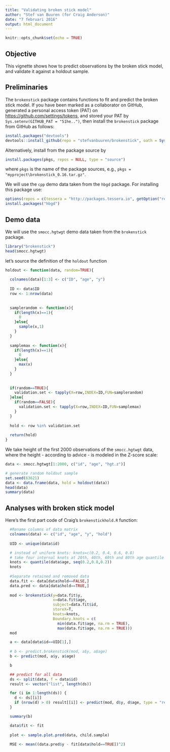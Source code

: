 ```yaml
---
title: "Validating broken stick model"
author: "Stef van Buuren (for Craig Anderson)"
date: "7 februari 2016"
output: html_document
---
```


```r
knitr::opts_chunk$set(echo = TRUE)
```

## Objective

This vignette shows how to predict observations by the broken stick model, and validate it against a holdout sample.

## Preliminaries

The `brokenstick` package contains functions to fit and predict the broken stick model. If you have been marked as a collaborator on GitHub, generated a personal access token (PAT) on <https://github.com/settings/tokens>, and stored your PAT by `Sys.setenv(GITHUB_PAT = "51he..")`, then install the `brokenstick` package from GitHub as follows: 

```r
install.packages("devtools")
devtools::install_github(repo = "stefvanbuuren/brokenstick", oath = Sys.getenv("GITHUB_PAT"))
```

Alternatively, install from the package source by

```r
install.packages(pkgs, repos = NULL, type = "source")
```

where `pkgs` is the name of the package sources, e.g., `pkgs = "myproject\brokenstick_0.16.tar.gz"`.

We will use the `cpp` demo data taken from the `hbgd` package. For installing this package use:

```r
options(repos = c(tessera = "http://packages.tessera.io", getOption("repos")))
install.packages("hbgd")
```

## Demo data

We will use the `smocc.hgtwgt` demo data taken from the `brokenstick` package. 

```r
library("brokenstick")
head(smocc.hgtwgt)
```

let's source the definition of the `holdout` function

```r
holdout <- function(data, random=TRUE){
  
  colnames(data)[1:3] <- c("ID", "age", "y")
  
  ID <- data$ID
  row <- 1:nrow(data)
  
  
  samplerandom <- function(x){
    if(length(x)==1){
      0
    }else{
      sample(x,1) 
    }
  }
  
  samplemax <- function(x){
    if(length(x)==1){
      0
    }else{
      max(x)
    }
  }
  
  
  if(random==TRUE){
    validation.set <- tapply(X=row,INDEX=ID,FUN=samplerandom)
  }else{
    if(random==FALSE){
      validation.set <- tapply(X=row,INDEX=ID,FUN=samplemax)
    }
  }
  
  hold <- row %in% validation.set
  
  return(hold)
}
```

We take height of the first 2000 observations of the `smocc.hgtwgt` data, where the height - according to advice - is modeled in the Z-score scale:

```r
data <- smocc.hgtwgt[1:2000, c("id", "age", "hgt.z")]

# generate random holdout sample
set.seed(63621)
data <- data.frame(data, hold = holdout(data))
head(data)
summary(data)
```

## Analyses with broken stick model

Here's the first part code of Craig's `brokenstickhold.R` function:

```r
  #Rename columns of data matrix
  colnames(data) <- c("id", "age", "y", "hold")
  
  UID <- unique(data$id)

  # instead of uniform knots: knots=c(0.2, 0.4, 0.6, 0.8)
  # take four internal knots at 20th, 40th, 60th and 80th age quantile
  knots <- quantile(data$age, seq(0.2,0.8,0.2))
  knots
  
  #Separate retained and removed data
  data.fit <- data[data$hold==FALSE,]
  data.pred <- data[data$hold==TRUE,]
  
  mod <- brokenstick(y=data.fit$y,
                     x=data.fit$age,
                     subject=data.fit$id,
                     storeX=T,
                     knots=knots,
                     Boundary.knots = c(
                       min(data.fit$age, na.rm = TRUE),
                       max(data.fit$age, na.rm = TRUE)))
  mod
```



```r
  a <- data[data$id==UID[1],]
  
  # b <- predict.brokenstick(mod, a$y, a$age)
  b <- predict(mod, a$y, a$age)

  b
```

```r
  ## predict for all data
  ds <- split(data, f = data$id)
  result <- vector("list", length(ds))

  for (i in 1:length(ds)) {
    d <- ds[[i]]
    if (nrow(d) > 0) result[[i]] <- predict(mod, d$y, d$age, type = "response")
  }

  summary(b)
```


```r
  data$fit <- fit
  
  plot <- sample.plot.pred(data, child.sample)
  
  MSE <- mean((data.pred$y - fit[data$hold==TRUE])^2)
```

